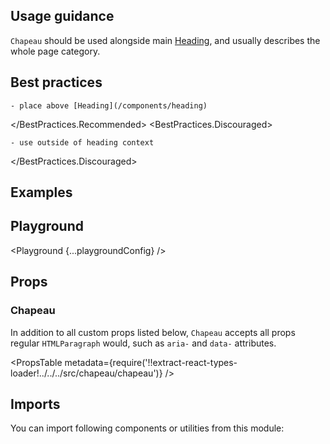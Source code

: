


<Layout title="Chapeau" description="A supportive text element placed above the heading.">

## Usage guidance

`Chapeau` should be used alongside main [Heading](/components/heading), and usually describes the whole page category.

## Best practices

<BestPractices>
  <BestPractices.Recommended>

    - place above [Heading](/components/heading)

  </BestPractices.Recommended>
  <BestPractices.Discouraged>

    - use outside of heading context

  </BestPractices.Discouraged>
</BestPractices>

## Examples

<Example title="Basic usage" path="chapeau/basic-usage">
  <BasicUsage />
</Example>

<Example title="Inverted" path="chapeau/inverted" darkPreview>
  <Inverted />
</Example>

## Playground

<Playground {...playgroundConfig} />

## Props

### Chapeau

In addition to all custom props listed below, `Chapeau` accepts all props regular `HTMLParagraph` would, such as `aria-` and `data-` attributes.

<PropsTable
  metadata={require('!!extract-react-types-loader!../../../src/chapeau/chapeau')}
/>

## Imports

You can import following components or utilities from this module:

<Imports module={ChapeauExports} path="@datacamp/waffles/chapeau" />

</Layout>
